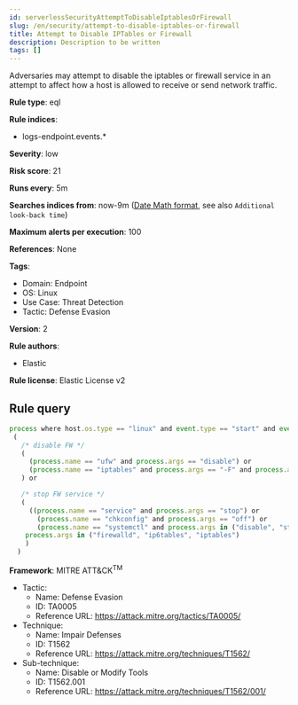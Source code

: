 ```yaml
---
id: serverlessSecurityAttemptToDisableIptablesOrFirewall
slug: /en/security/attempt-to-disable-iptables-or-firewall
title: Attempt to Disable IPTables or Firewall
description: Description to be written
tags: []
---
```


<div id="attempt-to-disable-iptables-or-firewall"></div>

Adversaries may attempt to disable the iptables or firewall service in an attempt to affect how a host is allowed to receive or send network traffic.

**Rule type**: eql

**Rule indices**: 

* logs-endpoint.events.*

**Severity**: low

**Risk score**: 21

**Runs every**: 5m

**Searches indices from**: now-9m ([Date Math format](((ref))/common-options.html#date-math), see also <DocLink id="serverlessSecurityRulesUiCreate" section="set-the-rules-schedule">`Additional look-back time`</DocLink>)

**Maximum alerts per execution**: 100

**References**: None

**Tags**: 

* Domain: Endpoint
* OS: Linux
* Use Case: Threat Detection
* Tactic: Defense Evasion

**Version**: 2

**Rule authors**: 

* Elastic

**Rule license**: Elastic License v2

## Rule query

```js
process where host.os.type == "linux" and event.type == "start" and event.action == "exec" and
 (
   /* disable FW */
   (
     (process.name == "ufw" and process.args == "disable") or
     (process.name == "iptables" and process.args == "-F" and process.args_count == 2)
   ) or

   /* stop FW service */
   (
     ((process.name == "service" and process.args == "stop") or
       (process.name == "chkconfig" and process.args == "off") or
       (process.name == "systemctl" and process.args in ("disable", "stop", "kill"))) and
    process.args in ("firewalld", "ip6tables", "iptables")
    )
  )

```

**Framework**: MITRE ATT&CK<sup>TM</sup>

* Tactic:
    * Name: Defense Evasion
    * ID: TA0005
    * Reference URL: https://attack.mitre.org/tactics/TA0005/
* Technique:
    * Name: Impair Defenses
    * ID: T1562
    * Reference URL: https://attack.mitre.org/techniques/T1562/
* Sub-technique:
    * Name: Disable or Modify Tools
    * ID: T1562.001
    * Reference URL: https://attack.mitre.org/techniques/T1562/001/

